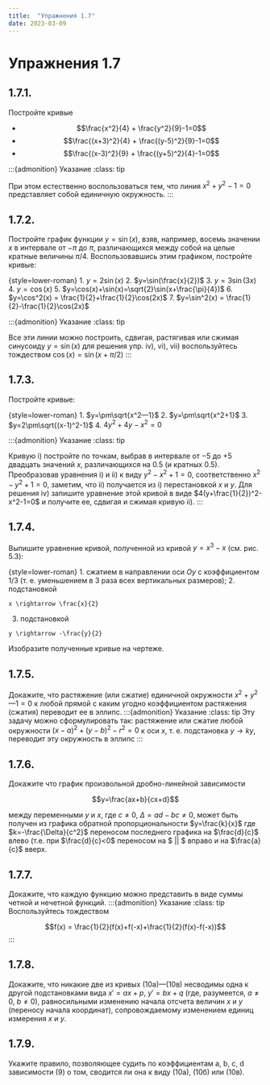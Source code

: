 ```yaml
---
title:  "Упражнения 1.7"
date: 2023-03-09
---
```

# Упражнения 1.7


## 1.7.1.
Постройте кривые

* $$\frac{x^2}{4} + \frac{y^2}{9}-1=0$$
* $$\frac{(x+3)^2}{4} + \frac{(y-5)^2}{9}-1=0$$
* $$\frac{(x-3)^2}{9} + \frac{(y+5)^2}{4}-1=0$$

:::{admonition} Указание
:class: tip

При этом естественно 
воспользоваться тем, что линия $x^2 + y^2 -1=0$
представляет собой единичную окружность.
:::

## 1.7.2.
Постройте график функции $y=\sin(x)$,
взяв, например, восемь значении $x$ в 
интервале от $-\pi$ до $\pi$, различающихся между
собой на целые кратные величины $\pi/4$.
Воспользовавшись этим графиком, постройте
кривые:

{style=lower-roman}
1. $y=2\sin(x)$
2. $y=\sin(\frac{x}{2})$
3. $y=3\sin(3x)$
4. $y=\cos(x)$
5. $y=\cos(x)+\sin(x)=\sqrt{2}\sin(x+\frac{\pi}{4})$
6. $y=\cos^2(x) = \frac{1}{2}+\frac{1}{2}\cos(2x)$
7. $y=\sin^2(x) = \frac{1}{2}-\frac{1}{2}\cos(2x)$

:::{admonition} Указание
:class: tip
   
   Все эти линии можно построить, сдвигая, растягивая или сжимая
   синусоиду $y = \sin(x)$ для решения упр. iv), vi), vii) воспользуйтесь тождеством $\cos(x) = \sin(x+\pi/2)$
:::

## 1.7.3.

Постройте кривые:

{style=lower-roman}
1. $y=\pm\sqrt{х^2—1}$
2. $y=\pm\sqrt{х^2+1}$
3. $y=2\pm\sqrt{(х-1)^2-1}$
4. $4y^2+4y-x^2=0$

:::{admonition} Указание
:class: tip

Кривую i) постройте по точкам, выбрав в интервале от $-5$
до $+5$ двадцать значений $x$, различающихся
на $0.5$ (и кратных $0.5$). Преобразовав 
уравнения i) и ii) к виду $y^2-x^2+1=0$, соответственно
$x^2-y^2+1=0$, заметим, что ii) получается из
i) перестановкой $x$ и $y$. Для решения iv) 
запишите уравнение этой кривой в виде $4(y+\frac{1}{2})^2-x^2-1=0$ и получите ее, сдвигая
и сжимая кривую ii).
:::

## 1.7.4.

Выпишите уравнение кривой, 
полученной из кривой $y=x^3-x$ (см. рис. 5.3):

{style=lower-roman}
1. сжатием в направлении оси $Oy$ с 
коэффициентом $1/3$ (т. е. уменьшением в 3 раза всех вертикальных размеров); 
2. подстановкой
```math
x \rightarrow \frac{x}{2}
```
3. подстановкой 
```math
y \rightarrow -\frac{y}{2}
```

Изобразите полученные кривые на чертеже.

## 1.7.5.

Докажите, что растяжение (или
сжатие) единичной окружности $x^2+y^2—1=0$
к любой прямой с каким угодно 
коэффициентом растяжения (сжатия) переводит ее в 
эллипс.
:::{admonition} Указание
:class: tip
Эту задачу можно
сформулировать так: растяжение или сжатие
любой окружности $(x-a)^2+(y-b)^2-r^2=0$
к оси $x$, т. е. подстановка $y \rightarrow ky$, переводит
эту окружность в эллипс
:::

## 1.7.6.

Докажите что график произвольной
дробно-линейной зависимости 

$$y=\frac{ax+b}{cx+d}$$

между переменными $y$ и $x$, где $c\neq0$, $\Delta=ad-bc\neq0$,
может быть получен из графика обратной пропорциональности $y=\frac{k}{x}$
где $k=-\frac{\Delta}{c^2}$ переносом последнего графика
на $\frac{d}{c}$ влево (т.е. при $\frac{d}{c}<0$ переносом на $ |\frac{d}{c}| $ вправо и на $\frac{a}{c}$ вверх.

## 1.7.7.

Докажите, что каждую функцию
можно представить в виде суммы четной и 
нечетной функций.
:::{admonition} Указание
:class: tip
Воспользуйтесь тождеством

$$f(x) = \frac{1}{2}(f(x)+f(-x)+\frac{1}{2}(f(x)-f(-x))$$
:::

## 1.7.8.

Докажите, что никакие две из 
кривых (10а)—(10в) несводимы одна к другой
подстановками вида $x' = ax + p$, $y' = bx + q$ (где,
разумеется, $a \neq 0$, $b \neq 0$), равносильными
изменению начала отсчета величин $x$ и $y$
(переносу начала координат), сопровождаемому
изменением единиц измерения $x$ и $y$.

## 1.7.9.

Укажите правило, позволяющее 
судить по коэффициентам a, b, c, d зависимости
(9) о том, сводится ли она к виду (10а), (10б)
или (10в).